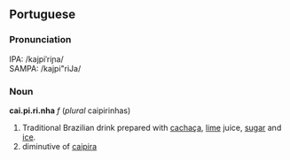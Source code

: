 {{cleanup}}
==Portuguese==
===Pronunciation===
IPA: /kajpiˈriɲa/<br>
SAMPA: /kajpi"riJa/
===Noun===
'''cai.pi.ri.nha''' ''f'' (''plural'' caipirinhas)
#Traditional Brazilian drink prepared with [[cachaça]], [[lime]] juice, [[sugar]] and [[ice]].
#diminutive of [[caipira]]